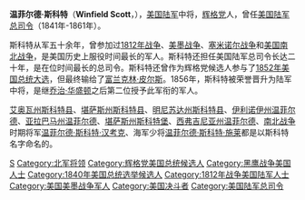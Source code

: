 {{noteTA
|1=zh-hans:斯科特; zh-hant:史考特;
}}
{{Unreferenced |time=2010-09-26T17:22:03+00:00 }}
{{Infobox military person
|name=温菲尔德·斯科特<br/>Winfield Scott
|born= 1786年6月13日 
|died= {{dda|1866|05|29|1786|06|13}} 
|placeofbirth=[[弗吉尼亚州|弗吉尼亚州]][[丁威迪县_(弗吉尼亚州)|丁威迪县]]
|placeofdeath=[[纽约州|纽约州]][[西点_(纽约州)|西点]]
|placeofburial= [[West_Point_Cemetery|West Point Cemetery]], [[West_Point,_New_York|West Point, New York]]
|placeofburial_label= Place of burial
|image=[[File:Winfield_Scott_-_National_Portrait_Gallery.JPG|250px]]<br/>[[File:Winfield_scott_signature.svg|200px]]
|caption=
|nickname=Old Fuss and Feathers、Grand Old Man of the Army
|allegiance=美国
|branch= 美国陆军
|serviceyears=1808年-1861年
|rank= 荣誉晋升陆军中将
|commands=美国陆军
|unit=
|battles='''[[1812年战争|1812年战争]]'''<br/>
*[[昆斯敦高地战役|昆斯敦高地战役]]
*[[乔治堡战役|乔治堡战役]]
*[[伊利堡攻克战|伊利堡攻克战]]
*[[奇珀瓦战役|奇珀瓦战役]]
*[[兰迪小道战役|兰迪小道战役]]
'''[[塞米诺尔战争|塞米诺尔战争]]'''<br/>
'''[[黑鹰战争|黑鹰战争]]'''<br/>
'''[[美墨战争|美墨战争]]'''<br/>
*[[韦拉克鲁兹围攻战|韦拉克鲁兹围攻战]]
*[[塞罗戈多战役|塞罗戈多战役]]
*[[孔特雷拉斯战役|孔特雷拉斯战役]]
*[[楚鲁巴斯科战役|楚鲁巴斯科战役]]
*[[莫利诺-德尔雷伊战役|莫利诺-德尔雷伊战役]]
*[[查普特佩克战役|查普特佩克战役]]
*[[墨西哥城战役|墨西哥城战役]]
'''[[美国南北战争|美国南北战争]]'''
|awards=
|relations=
|laterwork=
}}
'''温菲尔德·斯科特'''（'''Winfield Scott'''，{{bd|1786年|6月13日|1866年|5月29日|S}}），[[美国陆军|美国陆军]]中将，[[美国辉格党|辉格党]]人，曾任[[美国陆军总司令|美国陆军总司令]]（1841年-1861年）。

斯科特从军五十余年，曾参加过[[1812年战争|1812年战争]]、[[美墨战争|美墨战争]]、[[塞米诺尔战争|塞米诺尔战争]]和[[美国南北战争|美国南北战争]]，是美国历史上服役时间最长的军人。斯科特还担任美国陆军总司令长达二十年，是在位时间最长的总司令。斯科特还曾作为辉格党候选人参与了[[1852年美国总统大选|1852年美国总统大选]]，但最终输给了[[富兰克林·皮尔斯|富兰克林·皮尔斯]]。1856年，斯科特被荣誉晋升为陆军中将，是继[[乔治·华盛顿|乔治·华盛顿]]之后第二位授予此军衔的军人。

[[艾奥瓦州|艾奥瓦州]][[斯科特县_(艾奥瓦州)|斯科特县]]、[[堪萨斯州|堪萨斯州]][[斯科特县_(堪萨斯州)|斯科特县]]、[[明尼苏达州|明尼苏达州]][[斯科特县_(明尼苏达州)|斯科特县]]、[[伊利诺伊州|伊利诺伊州]][[温菲尔德_(伊利诺伊州)|温菲尔德]]、[[亚拉巴马州|亚拉巴马州]][[温菲尔德_(亚拉巴马州)|温菲尔德]]、[[堪萨斯州|堪萨斯州]][[斯科特堡_(堪萨斯州)|斯科特堡]]、[[西弗吉尼亚州|西弗吉尼亚州]][[温菲尔德_(西弗吉尼亚州)|温菲尔德]]、[[美国南北战争|南北战争]]时期将军[[温菲尔德·斯科特·汉考克|温菲尔德·斯科特·汉考克]]、海军少将[[温菲尔德·斯科特·施莱|温菲尔德·斯科特·施莱]]都是以斯科特名字命名的。

{{1840年美国总统选举}}
{{美國陸軍總指揮官}}
{{Authority control}}

[[Category:美國陸軍中將|S]]
[[Category:北军将领|Category:北军将领]]
[[Category:辉格党美国总统候选人|Category:辉格党美国总统候选人]]
[[Category:黑鹰战争美国人士|Category:黑鹰战争美国人士]]
[[Category:1840年美国总统选举候选人|Category:1840年美国总统选举候选人]]
[[Category:1812年战争美国陆军人士|Category:1812年战争美国陆军人士]]
[[Category:美国美墨战争军人|Category:美国美墨战争军人]]
[[Category:美国决斗者|Category:美国决斗者]]
[[Category:美国陆军总司令|Category:美国陆军总司令]]